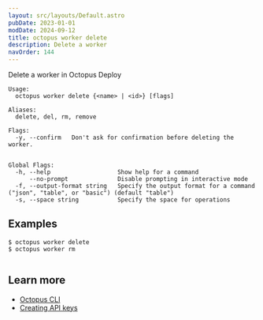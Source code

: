 ```yaml
---
layout: src/layouts/Default.astro
pubDate: 2023-01-01
modDate: 2024-09-12
title: octopus worker delete
description: Delete a worker
navOrder: 144
---
```


Delete a worker in Octopus Deploy

```
Usage:
  octopus worker delete {<name> | <id>} [flags]

Aliases:
  delete, del, rm, remove

Flags:
  -y, --confirm   Don't ask for confirmation before deleting the worker.


Global Flags:
  -h, --help                   Show help for a command
      --no-prompt              Disable prompting in interactive mode
  -f, --output-format string   Specify the output format for a command ("json", "table", or "basic") (default "table")
  -s, --space string           Specify the space for operations

```

## Examples

<SamplesInstance />

```
$ octopus worker delete
$ octopus worker rm


```

## Learn more

- [Octopus CLI](/docs/octopus-rest-api/cli)
- [Creating API keys](/docs/octopus-rest-api/how-to-create-an-api-key)